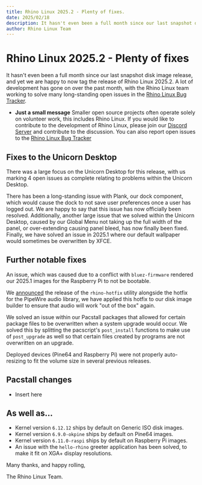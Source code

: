 ```yaml
---
title: Rhino Linux 2025.2 - Plenty of fixes.
date: 2025/02/18
description: It hasn't even been a full month since our last snapshot disk image release, and yet we are happy to now tag the release of Rhino Linux 2025.2, with the Rhino Linux team working to solve many long-standing open issues.
author: Rhino Linux Team
---
```


# Rhino Linux 2025.2 - Plenty of fixes

It hasn't even been a full month since our last snapshot disk image release, and yet we are happy to now tag the release of Rhino Linux 2025.2. A lot of development has gone on over the past month, with the Rhino Linux team working to solve many long-standing open issues in the [Rhino Linux Bug Tracker](https://github.com/rhino-linux/tracker). 

- **Just a small message** Smaller open source projects often operate solely on volunteer work, this includes Rhino Linux. If you would like to contribute to the development of Rhino Linux, please join our [Discord Server](https://discord.gg/reSvc8Ztk3) and contribute to the discussion. You can also report open issues to the [Rhino Linux Bug Tracker](https://github.com/rhino-linux/tracker)

## Fixes to the Unicorn Desktop

There was a large focus on the Unicorn Desktop for this release, with us marking 4 open issues as complete relating to problems within the Unicorn Desktop.

There has been a long-standing issue with Plank, our dock component, which would cause the dock to not save user preferences once a user has logged out. We are happy to say that this issue has now officially been resolved. Additionally, another large issue that we solved within the Unicorn Desktop, caused by our Global Menu not taking up the full width of the panel, or over-extending causing panel bleed, has now finally been fixed. Finally, we have solved an issue in 2025.1 where our default wallpaper would sometimes be overwritten by XFCE.

## Further notable fixes

An issue, which was caused due to a conflict with `bluez-firmware` rendered our 2025.1 images for the Raspberry Pi to not be bootable.

We [announced](/news-18) the release of the `rhino-hotfix` utility alongside the hotfix for the PipeWire audio library, we have applied this hotfix to our disk image builder to ensure that audio will work "out of the box" again.

We solved an issue within our Pacstall packages that allowed for certain package files to be overwritten when a system upgrade would occur. We solved this by splitting the pacscript's `post_install` functions to make use of  `post_upgrade` as well so that certain files created by programs are not overwritten on an upgrade.

Deployed devices (Pine64 and Raspberry Pi) were not properly auto-resizing to fit the volume size in several previous releases.

## Pacstall changes
- Insert here

## As well as...
- Kernel version `6.12.12` ships by default on Generic ISO disk images.
- Kernel version `6.9.0-okpine` ships by default on Pine64 images.
- Kernel version `6.11.0-raspi` ships by default on Raspberry Pi images.
- An issue with the `hello-rhino` greeter application has been solved, to make it fit on XGA+ display resolutions.

Many thanks, and happy rolling,

The Rhino Linux Team.